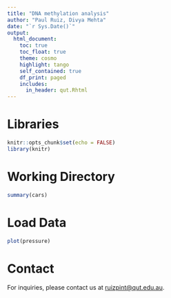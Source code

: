 ```yaml
---
title: "DNA methylation analysis"
author: "Paul Ruiz, Divya Mehta"
date: "`r Sys.Date()`"
output:
  html_document:
    toc: true
    toc_float: true
    theme: cosmo
    highlight: tango
    self_contained: true
    df_print: paged
    includes:
      in_header: qut.Rhtml
---
```


# Libraries

```r
knitr::opts_chunk$set(echo = FALSE)
library(knitr)
```

# Working Directory  

```r
summary(cars)

```

# Load Data  

```r
plot(pressure)

```

# Contact

For inquiries, please contact us at [ruizpint@qut.edu.au](mailto:ruizpint@qut.edu.au).
